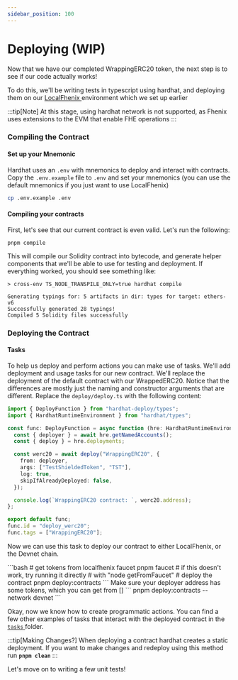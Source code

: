 ```yaml
---
sidebar_position: 100
---
```



# Deploying (WIP)

Now that we have our completed WrappingERC20 token, the next step is to see if our code actually works!

To do this, we'll be writing tests in typescript using hardhat, and deploying them on our [LocalFhenix ](../../devdocs/Setting%20Up%20Your%20Environment/Hardhat.md) environment which we set up earlier

:::tip[Note]
At this stage, using hardhat network is not supported, as Fhenix uses extensions to the EVM that enable FHE operations
:::

### Compiling the Contract

#### Set up your Mnemonic

Hardhat uses an `.env` with mnemonics to deploy and interact with contracts. Copy the `.env.example` file to `.env` and set your mnemonics (you can use the default mnemonics if you just want to use LocalFhenix)

```bash
cp .env.example .env
```

#### Compiling your contracts

First, let's see that our current contract is even valid. Let's run the following:

```
pnpm compile
```

This will compile our Solidity contract into bytecode, and generate helper components that we'll be able to use for testing and deployment. If everything worked, you should see something like:

```
> cross-env TS_NODE_TRANSPILE_ONLY=true hardhat compile

Generating typings for: 5 artifacts in dir: types for target: ethers-v6
Successfully generated 28 typings!
Compiled 5 Solidity files successfully
```

### Deploying the Contract

#### Tasks

To help us deploy and perform actions you can make use of tasks. We'll add deployment and usage tasks for our new contract. We'll replace the deployment of the default contract with our WrappedERC20. Notice that the differences are mostly just the naming and constructor arguments that are different. Replace the `deploy/deploy.ts` with the following content:

```typescript
import { DeployFunction } from "hardhat-deploy/types";
import { HardhatRuntimeEnvironment } from "hardhat/types";

const func: DeployFunction = async function (hre: HardhatRuntimeEnvironment) {
  const { deployer } = await hre.getNamedAccounts();
  const { deploy } = hre.deployments;

  const werc20 = await deploy("WrappingERC20", {
    from: deployer,
    args: ["TestShieldedToken", "TST"],
    log: true,
    skipIfAlreadyDeployed: false,
  });

  console.log(`WrappingERC20 contract: `, werc20.address);
};

export default func;
func.id = "deploy_werc20";
func.tags = ["WrappingERC20"];
```

Now we can use this task to deploy our contract to either LocalFhenix, or the Devnet chain.


<Tabs>
  <TabItem value="localfhenix" label="LocalFhenix" default>
    ```bash
# get tokens from localfhenix faucet
pnpm faucet
# if this doesn't work, try running it directly
# with "node getFromFaucet"
# deploy the contract
pnpm deploy:contracts
```
  </TabItem>
  <TabItem value="fhenix-frontier" label="Fhenix Frontier">
    Make sure your deployer address has some tokens, which you can get from []
```
pnpm deploy:contracts --network devnet
```
  </TabItem>
</Tabs>

Okay, now we know how to create programmatic actions. You can find a few other examples of tasks that interact with the deployed contract in the [`tasks` ](https://github.com/FhenixProtocol/werc20-example/tree/main/tasks)folder.



:::tip[Making Changes?]
When deploying a contract hardhat creates a static deployment. If you want to make changes and redeploy using this method run **`pnpm clean`**
:::

Let's move on to writing a few unit tests!
